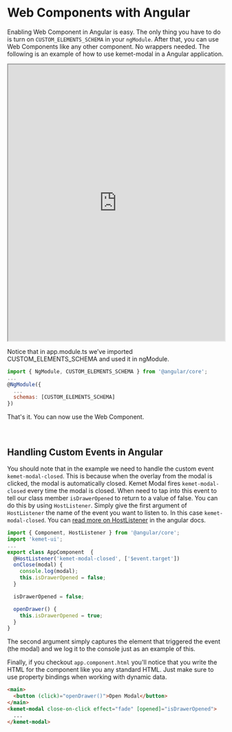 
<Meta title="Libraries/Angular" />

# Web Components with Angular

Enabling Web Component in Angular is easy. The only thing you have to do is turn on `CUSTOM_ELEMENTS_SCHEMA` in your `ngModule`. After that, you can use Web Components like any other component. No wrappers needed. The following is an example of how to use kemet-modal in a Angular application.

<iframe width="100%" height="640" title="Kemet UI React Example" src="https://stackblitz.com/edit/kemet-angular-example?embed=1&amp;file=src/app/app.module.ts&amp;hideExplorer=1"></iframe>

Notice that in app.module.ts we’ve imported CUSTOM_ELEMENTS_SCHEMA and used it in ngModule.

```javascript
import { NgModule, CUSTOM_ELEMENTS_SCHEMA } from '@angular/core';
...
@NgModule({
  ...
  schemas: [CUSTOM_ELEMENTS_SCHEMA]
})
```

That's it. You can now use the Web Component.

<br />

## Handling Custom Events in Angular

You should note that in the example we need to handle the custom event `kemet-modal-closed`. This is because when the overlay from the modal is clicked, the modal is automatically closed. Kemet Modal fires `kemet-modal-closed` every time the modal is closed. When need to tap into this event to tell our class member `isDrawerOpened` to return to a value of false. You can do this by using `HostListener`. Simply give the first argument of `HostListener` the name of the event you want to listen to. In this case `kemet-modal-closed`. You can [read more on HostListener](https://angular.io/api/core/HostListener) in the angular docs.

```javascript
import { Component, HostListener } from '@angular/core';
import 'kemet-ui';
...
export class AppComponent  {
  @HostListener('kemet-modal-closed', ['$event.target'])
  onClose(modal) {
    console.log(modal);
    this.isDrawerOpened = false;
  }

  isDrawerOpened = false;

  openDrawer() {
    this.isDrawerOpened = true;
  }
}
```

The second argument simply captures the element that triggered the event (the modal) and we log it to the console just as an example of this.

Finally, if you checkout `app.component.html` you'll notice that you write the HTML for the component like you any standard HTML. Just make sure to use property bindings when working with dynamic data.

```html
<main>
  <button (click)="openDrawer()">Open Modal</button>
</main>
<kemet-modal close-on-click effect="fade" [opened]="isDrawerOpened">
  ...
</kemet-modal>
```
